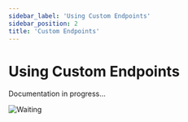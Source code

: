 ```yaml
---
sidebar_label: 'Using Custom Endpoints'
sidebar_position: 2
title: 'Custom Endpoints'
---
```


# Using Custom Endpoints

<div style={{textAlign: 'center'}}>

Documentation in progress...

![Waiting](/v0.15/memes/stand_by.png)

</div>

[//]: # (A unique feature that Conduit provides is Custom Endpoints.<br />)

[//]: # (Given any custom schema created through its CMS or imported from a foreign database,)

[//]: # (Conduit allows you to create custom endpoints for your application APIs.)

[//]: # ()
[//]: # (This is an introduction on how to manipulate data through custom endpoints.<br />)

[//]: # (We highly suggest read through the [My First React App]&#40;./first_app#creating-movies&#41; tutorial before moving on.<br />)

[//]: # (Alternatively, you may follow along on your own as long as you remember how to)

[//]: # ([create custom schemas]&#40;../../modules/database/tutorials/cinema_ticket_booking#movies_schema&#41;.)

[//]: # (TODO: Anything below this point)

[//]: # ()
[//]: # (## Using Custom Endpoints)

[//]: # ()
[//]: # (### Default Endpoints)

[//]: # (In order to use the Custom Endpoints be sure that the endpoints are created and ready for use.<br />)

[//]: # (A meaningful question will be ***'How to be sure for this'*** ?<br />)

[//]: # (Do not worry. Conduit provides a way to see the exposed API in any time using Swagger.<br />)

[//]: # (To open Swagger navigate to `/swagger`<br />)

[//]: # (Let's see which routes are attached to Movies Schema.<br />)

[//]: # ()
[//]: # (![Movies Endpoints]&#40;/img/first_app/movies_endpoints.png&#41;)

[//]: # ()
[//]: # (As you can see,some defaults Endpoints are created simultaneously with the Custom Schema creation.<br />)

[//]: # ()
[//]: # (### Custom Endpoints)

[//]: # (The time that you were waiting for has come. We will continue this tutorial by creating a React Component using our Created Custom Endpoints.<br />)

[//]: # (The first thing you need to do is to Sign in as Admin and create a Custom Endpoint. See [here]&#40;../../modules/database/tutorials/custom_endpoints&#41; for more.<br />)

[//]: # (Once again we have to be sure that our custom endpoint is ready for use. Let's see again the Swagger.<br />)

[//]: # ()
[//]: # (![Swagger Custom Endpoint]&#40;/img/first_app/swagger_custom_endpoint.png&#41;)

[//]: # ()
[//]: # (## Create Endpoint Component)

[//]: # ()
[//]: # (Let's create a component which help us to use this route. Do not forget that this route helps us<br />)

[//]: # (to retrieve movies whose director is the same with the given director name.<br />)

[//]: # ()
[//]: # (```tsx title="GetMoviesDirector Component")

[//]: # (import React, { useEffect, useState } from "react";)

[//]: # (import '../css/Login.css')

[//]: # ()
[//]: # (async function getMovies&#40;director&#41; {)

[//]: # ()
[//]: # (  return fetch&#40;`http://localhost:3000/database/function/getMoviesDirector?director=${director}`, {)

[//]: # (    method: 'GET',)

[//]: # (    headers: {)

[//]: # (      'Content-Type': 'application/json',)

[//]: # (      'clientid': 'someclientid',)

[//]: # (      'clientsecret':'someclientsecret',)

[//]: # (      'Authorization': 'Bearer sometoken')

[//]: # (    },)

[//]: # (  }&#41;)

[//]: # (    .then&#40;data => data.json&#40;&#41;&#41;)

[//]: # ( })

[//]: # ()
[//]: # (export default function GetMovies&#40;&#41; {)

[//]: # ()
[//]: # (  const [movies,setMovies] = useState&#40;[]&#41;;)

[//]: # (  const [director,setDirector] = useState&#40;[]&#41;;)

[//]: # ()
[//]: # (  const handleSubmit = async e => {)

[//]: # (    e.preventDefault&#40;&#41;;)

[//]: # (    const response = await getMovies&#40;director&#41;;)

[//]: # (    setMovies&#40;response&#41;;)

[//]: # (    console.log&#40;movies&#41;)

[//]: # (  })

[//]: # (  return&#40;)

[//]: # (    <div className="login-wrapper">)

[//]: # (            <label>)

[//]: # (        <p>Director</p>)

[//]: # (        <input type="text" onChange={e => setDirector&#40;e.target.value&#41;}/>)

[//]: # (      </label>)

[//]: # (      <form onSubmit={handleSubmit}>)

[//]: # (        <button type="submit">GET MOVIES</button>)

[//]: # (    </form>)

[//]: # (    <div>)

[//]: # (    <ul>)

[//]: # (        {)

[//]: # (          movies &&)

[//]: # (          movies.map&#40;&#40;movie&#41; =>)

[//]: # (            <li style={{)

[//]: # (              display: "flex",)

[//]: # (              gap: 2,)

[//]: # (              flexDirection: "column",)

[//]: # (              padding: 10)

[//]: # ()
[//]: # (            }}>)

[//]: # (              <div style= {{ fontWeight:"bold"}}>)

[//]: # (                Name: {movie.name})

[//]: # (              </div>)

[//]: # (              <div>)

[//]: # (                Director: {movie.director})

[//]: # (              </div>)

[//]: # (              <div>)

[//]: # (                ReleaseDate: {movie.releaseDate})

[//]: # (              </div>)

[//]: # (            </li>)

[//]: # (          &#41;)

[//]: # (        })

[//]: # (        </ul>)

[//]: # (    </div>)

[//]: # (    </div>)

[//]: # (  &#41;)

[//]: # (})

[//]: # (```)

[//]: # (You need also to change your `App.js` file in order to map the given component with a route.<br />)

[//]: # (```tsx title="App.js")

[//]: # (import './App.css';)

[//]: # (import Login from './components/Login';)

[//]: # (import CreateMovie from './components/CreateMovie';)

[//]: # (import GetMovies from './components/GetMovies';)

[//]: # (import GetMoviesDirector from './components/GetMoviesDirector';)

[//]: # (import {)

[//]: # (  BrowserRouter,)

[//]: # (  Routes,)

[//]: # (  Route,)

[//]: # (  Link,)

[//]: # (  Outlet)

[//]: # (} from "react-router-dom";)

[//]: # ()
[//]: # (function App&#40;&#41; {)

[//]: # (  return &#40;)

[//]: # (    <div className="wrapper">)

[//]: # (      <h1>My App</h1>)

[//]: # (      <BrowserRouter>)

[//]: # (        <Routes>)

[//]: # (          <Route path="/login" element={<Login/>} />)

[//]: # (          <Route path="/movie" element={<CreateMovie/>} />)

[//]: # (          <Route path="/movies" element={<GetMovies/>} />)

[//]: # (            <Route path="/getMoviesDirector" element={<GetMoviesDirector/>} />)

[//]: # (        </Routes>)

[//]: # (      </BrowserRouter>)

[//]: # (    </div>)

[//]: # (  &#41;;)

[//]: # (})

[//]: # (export default App;)

[//]: # (```)

[//]: # (As you can see the movies whose director's name is 'Quint' are displayed to you.)

[//]: # (![Quint Movies]&#40;/img/first_app/Quint_movies.png&#41;)
